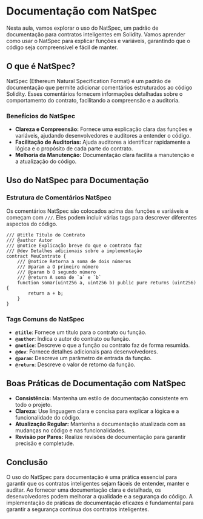# Documentação com NatSpec

Nesta aula, vamos explorar o uso do NatSpec, um padrão de documentação para contratos inteligentes em Solidity. Vamos aprender como usar o NatSpec para explicar funções e variáveis, garantindo que o código seja compreensível e fácil de manter.

## O que é NatSpec?

NatSpec (Ethereum Natural Specification Format) é um padrão de documentação que permite adicionar comentários estruturados ao código Solidity. Esses comentários fornecem informações detalhadas sobre o comportamento do contrato, facilitando a compreensão e a auditoria.

### Benefícios do NatSpec

- **Clareza e Compreensão:** Fornece uma explicação clara das funções e variáveis, ajudando desenvolvedores e auditores a entender o código.
- **Facilitação de Auditorias:** Ajuda auditores a identificar rapidamente a lógica e o propósito de cada parte do contrato.
- **Melhoria da Manutenção:** Documentação clara facilita a manutenção e a atualização do código.

## Uso do NatSpec para Documentação

### Estrutura de Comentários NatSpec

Os comentários NatSpec são colocados acima das funções e variáveis e começam com `///`. Eles podem incluir várias tags para descrever diferentes aspectos do código.

```solidity
/// @title Título do Contrato
/// @author Autor
/// @notice Explicação breve do que o contrato faz
/// @dev Detalhes adicionais sobre a implementação
contract MeuContrato {
    /// @notice Retorna a soma de dois números
    /// @param a O primeiro número
    /// @param b O segundo número
    /// @return A soma de `a` e `b`
    function somar(uint256 a, uint256 b) public pure returns (uint256) {
        return a + b;
    }
}
```

### Tags Comuns do NatSpec

- **`@title`**: Fornece um título para o contrato ou função.
- **`@author`**: Indica o autor do contrato ou função.
- **`@notice`**: Descreve o que a função ou contrato faz de forma resumida.
- **`@dev`**: Fornece detalhes adicionais para desenvolvedores.
- **`@param`**: Descreve um parâmetro de entrada da função.
- **`@return`**: Descreve o valor de retorno da função.

## Boas Práticas de Documentação com NatSpec

- **Consistência:** Mantenha um estilo de documentação consistente em todo o projeto.
- **Clareza:** Use linguagem clara e concisa para explicar a lógica e a funcionalidade do código.
- **Atualização Regular:** Mantenha a documentação atualizada com as mudanças no código e nas funcionalidades.
- **Revisão por Pares:** Realize revisões de documentação para garantir precisão e completude.

## Conclusão

O uso do NatSpec para documentação é uma prática essencial para garantir que os contratos inteligentes sejam fáceis de entender, manter e auditar. Ao fornecer uma documentação clara e detalhada, os desenvolvedores podem melhorar a qualidade e a segurança do código. A implementação de práticas de documentação eficazes é fundamental para garantir a segurança contínua dos contratos inteligentes.
